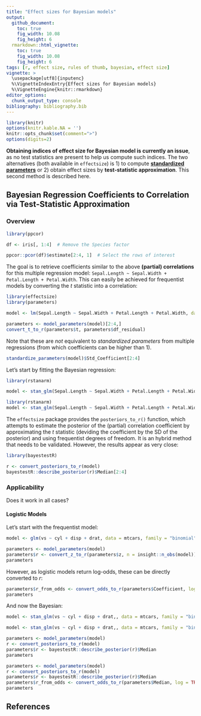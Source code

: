 ---
title: "Effect sizes for Bayesian models"
output: 
  github_document:
    toc: true
    fig_width: 10.08
    fig_height: 6
  rmarkdown::html_vignette:
    toc: true
    fig_width: 10.08
    fig_height: 6
tags: [r, effect size, rules of thumb, bayesian, effect size]
vignette: >
  \usepackage[utf8]{inputenc}
  %\VignetteIndexEntry{Effect sizes for Bayesian models}
  %\VignetteEngine{knitr::rmarkdown}
editor_options: 
  chunk_output_type: console
bibliography: bibliography.bib
---


```{r message=FALSE, warning=FALSE, include=FALSE}
library(knitr)
options(knitr.kable.NA = '')
knitr::opts_chunk$set(comment=">")
options(digits=2)
```


**Obtaining indices of effect size for Bayesian model is currently an issue**, as no test statistics are present to help us compute such indices. The two alternatives (both available in `effectsize`) is 1) to compute [**standardized parameters**](https://easystats.github.io/effectsize/articles/standardize_parameters.html) or 2) obtain effect sizes by **test-statistic approximation**. This second method is described here.


## Bayesian Regression Coefficients to Correlation via Test-Statistic Approximation

### Overview
```{r, warning=FALSE, message=FALSE}
library(ppcor)

df <- iris[, 1:4]  # Remove the Species factor

ppcor::pcor(df)$estimate[2:4, 1]  # Select the rows of interest
```

The goal is to retrieve coefficients similar to the above **(partial) correlations** for this multiple regression model: `Sepal.Length ~ Sepal.Width + Petal.Length + Petal.Width`. This can easily be achieved for frequentist models by converting the *t* statistic into a correlation:


```{r, warning=FALSE, message=FALSE}
library(effectsize)
library(parameters)

model <- lm(Sepal.Length ~ Sepal.Width + Petal.Length + Petal.Width, data = df) 

parameters <- model_parameters(model)[2:4,]
convert_t_to_r(parameters$t, parameters$df_residual)
```

Note that these are *not* equivalent to *standardized parameters* from multiple regressions (from which coefficients can be higher than 1).


```{r, warning=FALSE, message=FALSE}
standardize_parameters(model)$Std_Coefficient[2:4]
```

Let's start by fitting the Bayesian regression:

```{r, warning=FALSE, message=FALSE, eval = FALSE}
library(rstanarm)

model <- stan_glm(Sepal.Length ~ Sepal.Width + Petal.Length + Petal.Width, data = df) 
```
```{r, warning=FALSE, message=FALSE, echo = FALSE}
library(rstanarm)
model <- stan_glm(Sepal.Length ~ Sepal.Width + Petal.Length + Petal.Width, data = df, refresh = 0, chains = 2) 
```


The `effectsize` package provides the `posteriors_to_r()` function, which attempts to estimate the posterior of the (partial) correlation coefficient by approximating the *t* statistic (deviding the coefficient by the SD of the posterior) and using frequentist degrees of freedom. It is an hybrid method that needs to be validated. However, the results appear as very close:

```{r, warning=FALSE, message=FALSE, eval=FALSE}
library(bayestestR)

r <- convert_posteriors_to_r(model)
bayestestR::describe_posterior(r)$Median[2:4]
```

### Applicability

Does it work in all cases?

#### Logistic Models

Let's start with the frequentist model:

```{r, warning=FALSE, message=FALSE, eval=FALSE}
model <- glm(vs ~ cyl + disp + drat, data = mtcars, family = "binomial")

parameters <- model_parameters(model)
parameters$r <- convert_z_to_r(parameters$z, n = insight::n_obs(model))
parameters
```

However, as logistic models return log-odds, these can be directly converted to *r*:

```{r, warning=FALSE, message=FALSE, eval=FALSE}
parameters$r_from_odds <- convert_odds_to_r(parameters$Coefficient, log = TRUE)
parameters
```

And now the Bayesian:

```{r, warning=FALSE, message=FALSE, eval = FALSE}
model <- stan_glm(vs ~ cyl + disp + drat,, data = mtcars, family = "binomial") 
```
```{r, warning=FALSE, message=FALSE, echo = FALSE, eval=FALSE}
model <- stan_glm(vs ~ cyl + disp + drat,, data = mtcars, family = "binomial", refresh = 0) 
```

```{r, warning=FALSE, message=FALSE, eval=FALSE}
parameters <- model_parameters(model)
r <- convert_posteriors_to_r(model)
parameters$r <- bayestestR::describe_posterior(r)$Median
parameters
```


```{r, warning=FALSE, message=FALSE, eval=FALSE}
parameters <- model_parameters(model)
r <- convert_posteriors_to_r(model)
parameters$r <- bayestestR::describe_posterior(r)$Median
parameters$r_from_odds <- convert_odds_to_r(parameters$Median, log = TRUE)
parameters
```


## References